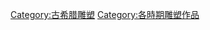 {{Commons category|Ancient Greek sculptures}}

[[Category:古希腊雕塑|Category:古希腊雕塑]]
[[Category:各時期雕塑作品|Category:各時期雕塑作品]]